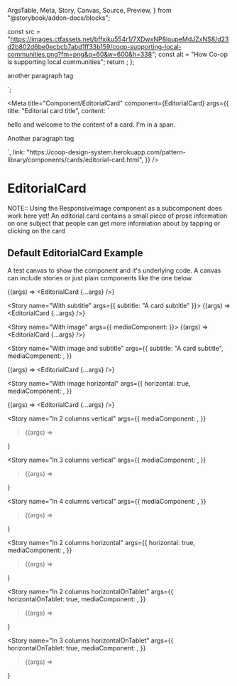   ArgsTable,
  Meta,
  Story,
  Canvas,
  Source,
  Preview,
} from "@storybook/addon-docs/blocks";


<!-- Set up mediacomponent  -->

  const src =
    "https://images.ctfassets.net/bffxiku554r1/7XDwxNP8ioupeMdJZxNS8/d23d2b802d6be0ecbcb7abd1ff33b159/coop-supporting-local-communities.png?fm=png&q=60&w=600&h=338";
  const alt = "How Co-op is supporting local communities";
  return <ResponsiveImage src={src} alt={alt} />;
};

<p>another paragraph tag</p>`;

<Meta
  title="Component/EditorialCard"
  component={EditorialCard}
  args={{
    title: "Editorial card title",
    content: `<p>hello and welcome to the content of a card. <span>I'm in a span.</span></p>
<p>Another paragraph tag</p>`,
    link:
      "https://coop-design-system.herokuapp.com/pattern-library/components/cards/editorial-card.html",
  }}
/>

# EditorialCard
NOTE:: Using the ResponsiveImage component as a subcomponent does work here yet!
An editorial card contains a small piece of prose information on one subject that people can get more information about by tapping or clicking on the card

## Default EditorialCard Example
A test canvas to show the component and it's underlying code.
A canvas can include stories or just plain components like the one below.

<Canvas>
  <EditorialCard
    title="card title"
    subtitle="card subtitle"
    content={testContent}
  />
</Canvas>

<Story name="Basic">{(args) => <EditorialCard {...args} />}</Story>

<Story name="With subtitle" args={{ subtitle: "A card subtitle" }}>
  {(args) => <EditorialCard {...args} />}
</Story>

<Story name="With image" args={{ mediaComponent: <MediaComponent /> }}>
  {(args) => <EditorialCard {...args} />}
</Story>

<Story
  name="With image and subtitle"
  args={{
    subtitle: "A card subtitle",
    mediaComponent: <MediaComponent />,
  }}
>
  {(args) => <EditorialCard {...args} />}
</Story>


<Story
  name="With image horizontal"
  args={{
    horizontal: true,
    mediaComponent: <MediaComponent />,
  }}
>
  {(args) => <EditorialCard {...args} />}
</Story>

<Story
  name="In 2 columns vertical"
  args={{
    mediaComponent: <MediaComponent />,
  }}
>{(args) =>
  <Grid>
    <GridItem md="6" key="1">
      <EditorialCard {...args} />
    </GridItem>
    <GridItem md="6" key="2">
      <EditorialCard {...args} />
    </GridItem>
  </Grid>
  }
</Story>


<Story
  name="In 3 columns vertical"
  args={{
    mediaComponent: <MediaComponent />,
  }}
>{(args) =>
  <Grid>
    <GridItem md="4" key="1">
      <EditorialCard {...args} />
    </GridItem>
    <GridItem md="4" key="2">
      <EditorialCard {...args} />
    </GridItem>
    <GridItem md="4" key="3">
      <EditorialCard {...args} />
    </GridItem>
  </Grid>
  }
</Story>

<Story
  name="In 4 columns vertical"
  args={{
    mediaComponent: <MediaComponent />,
  }}
>{(args) =>
  <Grid>
    <GridItem md="3" key="1">
      <EditorialCard {...args} />
    </GridItem>
    <GridItem md="3" key="2">
      <EditorialCard {...args} />
    </GridItem>
    <GridItem md="3" key="3">
      <EditorialCard {...args} />
    </GridItem>
    <GridItem md="3" key="4">
      <EditorialCard {...args} />
    </GridItem>
  </Grid>
  }
</Story>


<Story
  name="In 2 columns horizontal"
  args={{
    horizontal: true,
    mediaComponent: <MediaComponent />,
  }}
>{(args) =>
  <Grid>
    <GridItem sm="6" key="1">
      <EditorialCard {...args} />
    </GridItem>
    <GridItem sm="6" key="2">
      <EditorialCard {...args} />
    </GridItem>
  </Grid>
  }
</Story>


<Story
  name="In 2 columns horizontalOnTablet"
  args={{
    horizontalOnTablet: true,
    mediaComponent: <MediaComponent />,
  }}
>{(args) =>
  <Grid>
    <GridItem sm="6" key="1">
      <EditorialCard {...args} />
    </GridItem>
    <GridItem sm="6" key="2">
      <EditorialCard {...args} />
    </GridItem>
  </Grid>
  }
</Story>


<Story
  name="In 3 columns horizontalOnTablet"
  args={{
    horizontalOnTablet: true,
    mediaComponent: <MediaComponent />,
  }}
>{(args) =>
  <Grid>
    <GridItem sm="4" key="1">
      <EditorialCard {...args} />
    </GridItem>
    <GridItem sm="4" key="2">
      <EditorialCard {...args} />
    </GridItem>
    <GridItem sm="4" key="3">
      <EditorialCard {...args} />
    </GridItem>
  </Grid>
  }
</Story>